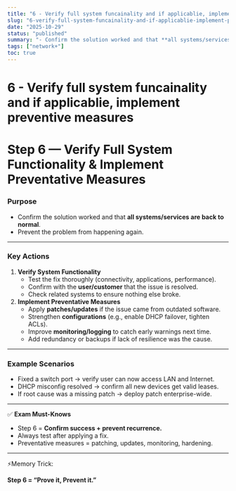 ```yaml
---
title: "6 - Verify full system funcainality and if applicablie, implement preventive measures"
slug: "6-verify-full-system-funcainality-and-if-applicablie-implement-preventive-measur"
date: "2025-10-29"
status: "published"
summary: "- Confirm the solution worked and that **all systems/services are back to normal**."
tags: ["network+"]
toc: true
---
```


# 6 - Verify full system funcainality and if applicablie, implement preventive measures

# Step 6 — Verify Full System Functionality & Implement Preventative Measures

### Purpose

- Confirm the solution worked and that **all systems/services are back to normal**.
- Prevent the problem from happening again.

---

### Key Actions

1. **Verify System Functionality**
    - Test the fix thoroughly (connectivity, applications, performance).
    - Confirm with the **user/customer** that the issue is resolved.
    - Check related systems to ensure nothing else broke.
2. **Implement Preventative Measures**
    - Apply **patches/updates** if the issue came from outdated software.
    - Strengthen **configurations** (e.g., enable DHCP failover, tighten ACLs).
    - Improve **monitoring/logging** to catch early warnings next time.
    - Add redundancy or backups if lack of resilience was the cause.

---

### Example Scenarios

- Fixed a switch port → verify user can now access LAN and Internet.
- DHCP misconfig resolved → confirm all new devices get valid leases.
- If root cause was a missing patch → deploy patch enterprise-wide.

---

✅ **Exam Must-Knows**

- Step 6 = **Confirm success + prevent recurrence.**
- Always test after applying a fix.
- Preventative measures = patching, updates, monitoring, hardening.

---

⚡Memory Trick:

**Step 6 = “Prove it, Prevent it.”**